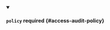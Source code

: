 


<details className="config-field" data-expandable="true" open>
<summary>

#### `policy` <span className="config-field-required" data-required="false">required</span> <span className="config-field-type"></span> <span className="config-field-default"></span> <span className="config-field-enum"></span> {#access-audit-policy}



</summary>

<PartialPolicyreference />


</details>
